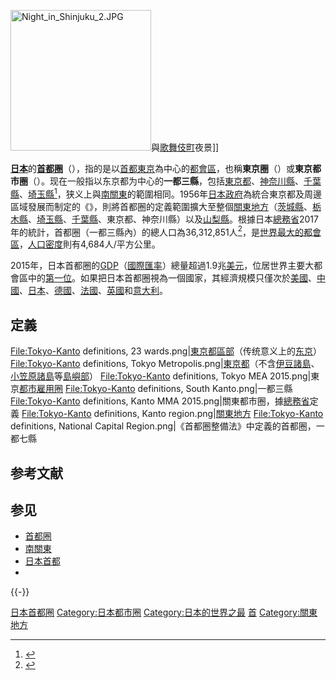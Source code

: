 {{Expand language|ja}}
{{noteTA
|1 = zh-hans:城市群; zh-hk:都會區 ;zh-tw:都會區;
}}
{{Infobox settlement
| name                    = 東京都市圈
| other_name              = 
| settlement_type         = [[都市雇用圈|都市雇用圈]]
| image_skyline           = Skyscrapers of Shinjuku 2009 January.jpg
| image_alt               = 
| image_caption           = 
| image_map               = 
| map_alt                 = 
| map_caption             = 
| pushpin_map             = Japan&neighbours
| pushpin_label           = 
| pushpin_label_position  = 
| subdivision_type        = 
| subdivision_name        = 
| subdivision_type1       = [[都道府縣|都道府縣]]
| subdivision_name1       = {{plainlist|
* {{flag|東京都}}
* {{flag|茨城縣}} 
* {{flag|栃木縣}}
* {{flag|群馬縣}}
* {{flag|埼玉縣}} 
* {{flag|千葉縣}} 
* {{flag|神奈川縣}}
* {{flag|山梨縣}}
 }}
| subdivision_type2       = 中心都市
| subdivision_name2       = {{plainlist|
* [[東京都區部|東京都區部]]
* [[Image:Flag_of_Yokohama,_Kanagawa.svg|border]] [[橫濱市|橫濱市]]
* [[Image:Flag_of_Kawasaki,_Kanagawa.svg|border]] [[川崎市|川崎市]]
* [[Image:Flag_of_Sagamihara,_Kanagawa.svg|border]] [[相模原市|相模原市]]
* [[Image:Flag_of_Saitama,_Saitama.svg|border]] [[埼玉市|埼玉市]]
* [[Image:Flag_of_Chiba,_Chiba.svg|border]] [[千葉市|千葉市]]
* [[Image:Flag_of_Funabashi,_Chiba.svg|border]] [[船橋市|船橋市]]
* [[Image:Flag_of_Kawaguchi,_Saitama.svg|border]] [[川口市|川口市]]
* [[Image:Flag_of_Tachikawa,_Tokyo.svg|border]] [[立川市|立川市]]
* [[Image:Flag_of_Musashino,_Tokyo.svg|border]] [[武藏野市|武藏野市]]
* [[Image:Flag_of_Atsugi,_Kanagawa.svg|border]] [[厚木市|厚木市]]
* {{flag|甲府市}}}}
| subdivision_type3       = 
| subdivision_name3       = 
| unit_pref               = Metric
<!-- ALL fields with measurements have automatic unit conversion -->
<!-- for references: use <ref> tags -->
| area_footnotes          = （2011年）<ref name="u-tokyo">{{cite web|url=http://www.csis.u-tokyo.ac.jp/UEA/uea_data_e.htm|title=Metropolitan Employment Area (MEA) Data|author=金本良嗣|publisher=[[東京大學|東京大學]]空間信息科學研究中心|language=en|access-date=2019-01-25|archive-date=2019-05-02|archive-url=https://web.archive.org/web/20190502161110/http://www.csis.u-tokyo.ac.jp/UEA/uea_data_e.htm|dead-url=yes}}</ref>
<!-- square kilometers -->
| area_total_km2          = 10404
| area_blank1_title       = 
| area_blank1_km2         = 
| length_km               = 
| width_km                = 
| dimensions_footnotes    = 
| elevation_footnotes     = 
| elevation_m             = 
| population_as_of        = 2015年
| population_footnotes    = <ref name="UEA code">{{Cite web|title=Urban Employment Area (UEA) Code Table|url=http://www.csis.u-tokyo.ac.jp/UEA/uea_code_e.htm|author=金本良嗣|publisher=[[東京大學|東京大學]]空間信息科學研究中心|language=en|access-date=2019-01-25|archive-url=https://web.archive.org/web/20190109011635/http://www.csis.u-tokyo.ac.jp/UEA/uea_code_e.htm|archive-date=2019-01-09|dead-url=yes}}</ref>
| population_total        = 35303778
| population_rank         = [[都市雇用圈|日本第1位]]
| population_density_km2  = auto
| population_blank1_title        = 
| population_density_blank1_km2  = 
| population_density_blank1_sq_mi= 
| population_note         = 
<!-- blank fields (section 1) -->
| blank_name_sec1         = [[国内生产总值|GDP]]<ref name="u-tokyo"/>
| blank_info_sec1         = 157.8兆[[日圓|日圓]]（2010年）
<!-- website, footnotes -->
| website                 = {{URL|http://www.9tokenshi-syunoukaigi.jp/}}<br>{{ja icon}}
| footnotes               =
}}
[[File:Night_in_Shinjuku_2.JPG|225px]]{{link-ja|新宿大高架橋|新宿大ガード|大高架橋}}與[[歌舞伎町|歌舞伎町]]夜景]]

'''[[日本|日本]]'''的'''[[首都圈|首都圈]]'''（{{jpn|j=首都圏|hg=しゅとけん|rm=Shuto ken|f=y}}），指的是以[[日本首都|首都]][[東京|東京]]為中心的[[都會區|都會區]]，也稱'''東京圈'''{{Citation needed||time=2021-09-29}}（{{jp|j=東京圏|hg=とうきょうけん|rm=Tōkyō ken}}）或'''東京都市圈'''{{Citation needed||time=2021-09-29}}（{{jp|j=東京都市圏|hg=とうきょうとしけん|rm=Tōkyō toshi ken}}）。现在一般指以东京都为中心的'''一都三縣'''，包括[[東京都|東京都]]、[[神奈川縣|神奈川縣]]、[[千葉縣|千葉縣]]、[[埼玉縣|埼玉縣]]<ref>{{cite web |title=「首都圏」 ことば（放送用語） - 放送現場の疑問・視聴者の疑問  NHK放送文化研究所 |url=https://www.nhk.or.jp/bunken/summary/kotoba/gimon/135.html}}</ref>，狭义上與[[南關東|南關東]]的範圍相同。1956年[[日本政府|日本政府]]為統合東京都及周邊區域發展而制定的《{{link-ja|首都圈整備法|首都圏整備法}}》，則將首都圈的定義範圍擴大{{Citation needed||time=2021-09-29}}至整個[[關東地方|關東地方]]（[[茨城縣|茨城縣]]、[[栃木縣|栃木縣]]、[[埼玉縣|埼玉縣]]、[[千葉縣|千葉縣]]、東京都、神奈川縣）以及[[山梨縣|山梨縣]]。根據日本[[總務省|總務省]]2017年的統計，首都圈（一都三縣內）的總人口為36,312,851人<ref>{{Cite web |url=http://www.soumu.go.jp/menu_news/s-news/01gyosei02_02000148.html |title=【総計】平成29年住民基本台帳年齢階級別人口（都道府県別） |accessdate=2018-01-06 |archive-date=2020-04-18 |archive-url=https://web.archive.org/web/20200418214603/https://www.soumu.go.jp/menu_news/s-news/01gyosei02_02000148.html |dead-url=no }}</ref>，是[[按人口排列的世界城市地区列表|世界最大的都會區]]，[[国家人口密度列表|人口密度]]則有4,684人/平方公里。
{{Historical populations
|type = 
|footnote = 來源: <ref name="UEA code"/>
|1980 |26624003
|1990 |29958231
|2000 |31729844
|2010 |34834167
|2015 |35303778
}}

2015年，日本首都圈的[[GDP|GDP]]（[[國際匯率|國際匯率]]）總量超過1.9兆[[美元|美元]]，位居世界主要大都會區中的[[世界城市国内生产总值列表|第一位]]。如果把日本首都圈視為一個國家，其經濟規模只僅次於[[美國|美國]]、[[中华人民共和国|中國]]、[[日本|日本]]、[[德國|德國]]、[[法國|法國]]、[[英國|英國]]和[[意大利|意大利]]。

== 定義 ==
<gallery>
File:Tokyo-Kanto definitions, 23 wards.png|[[東京都區部|東京都區部]]（传统意义上的[[东京|东京]]）
File:Tokyo-Kanto definitions, Tokyo Metropolis.png|[[東京都|東京都]]（不含[[伊豆諸島|伊豆諸島]]、[[小笠原諸島|小笠原諸島]]等[[東京都島嶼部|島嶼部]]）
File:Tokyo-Kanto definitions, Tokyo MEA 2015.png|東京[[都市雇用圈|都市雇用圈]]
File:Tokyo-Kanto definitions, South Kanto.png|一都三縣
File:Tokyo-Kanto definitions, Kanto MMA 2015.png|關東都市圈，據[[總務省|總務省]]{{link-ja|統計局 (日本)|統計局|統計局}}定義
File:Tokyo-Kanto definitions, Kanto region.png|[[關東地方|關東地方]]
File:Tokyo-Kanto definitions, National Capital Region.png|《首都圈整備法》中定義的首都圈，一都七縣
</gallery>

== 参考文献 ==
{{Reflist}}

== 参见 ==
* [[首都圈|首都圈]]
* [[南關東|南關東]]
* [[日本首都|日本首都]]
* {{link-ja|以東京為中心的地域定義列表|東京を中心とする地域の定義一覧}}

{{-}}
{{日本百萬人口都市圈}}
{{Authority control}}
[[Category:日本首都圈|]]
[[Category:日本都市圈|Category:日本都市圈]]
[[Category:日本的世界之最|Category:日本的世界之最]]
[[Category:日本三大都市圈|首]]
[[Category:關東地方|Category:關東地方]]